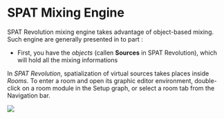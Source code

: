 # SPAT Mixing Engine

SPAT Revolution mixing engine takes advantage of object-based mixing. Such engine are generally presented in to part :

+ First, you have the *objects* (callen **Sources** in SPAT Revolution), which will hold all the mixing informations

In _SPAT Revolution_, spatialization of virtual sources takes places inside _Rooms_. To enter a room and open its graphic editor environment, double-click on a room module in the Setup graph, or select a room tab from the Navigation bar.

![](https://media.githubusercontent.com/media/FLUX-SE/doc_images/main/SpatR/Room/3DView.png)
